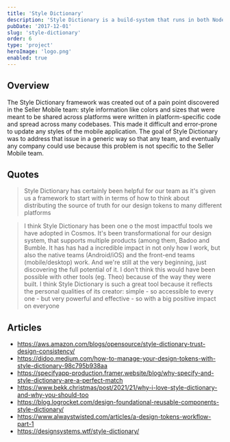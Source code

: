 ```yaml
---
title: 'Style Dictionary'
description: 'Style Dictionary is a build-system that runs in both NodeJS and browsers (natively), to parse and transform your design tokens to then export them to any platform: iOS, Android, CSS, JS, HTML, sketch files, style documentation, or anything you can think of.'
pubDate: '2017-12-01'
slug: 'style-dictionary'
order: 6
type: 'project'
heroImage: 'logo.png'
enabled: true
---
```


## Overview 

The Style Dictionary framework was created out of a pain point discovered in the Seller Mobile team: style information like colors and sizes that were meant to be shared across platforms were written in platform-specific code and spread across many codebases. This made it difficult and error-prone to update any styles of the mobile application. The goal of Style Dictionary was to address that issue in a generic way so that any team, and eventually any company could use because this problem is not specific to the Seller Mobile team.

## Quotes

> Style Dictionary has certainly been helpful for our team as it's given us a framework to start with in terms of how to think about distributing the source of truth for our design tokens to many different platforms


> I think Style Dictionary has been one o the most impactful tools we have adopted in Cosmos. It's been transformational for our design system, that supports multiple products (among them, Badoo and Bumble. It has has had a incredible impact in not only how I work, but also the native teams (Android/iOS) and the front-end teams (mobile/desktop) work. And we're still at the very beginning, just discovering the full potential of it. I don't think this would have been possible with other tools (eg. Theo) because of the way they were built. I think Style Dictionary is such a great tool because it reflects the personal qualities of its creator: simple - so accessible to every one - but very powerful and effective - so with a big positive impact on everyone


## Articles

* https://aws.amazon.com/blogs/opensource/style-dictionary-trust-design-consistency/
* https://didoo.medium.com/how-to-manage-your-design-tokens-with-style-dictionary-98c795b938aa
* https://specifyapp-production.framer.website/blog/why-specify-and-style-dictionary-are-a-perfect-match
* https://www.bekk.christmas/post/2021/21/why-i-love-style-dictionary-and-why-you-should-too
* https://blog.logrocket.com/design-foundational-reusable-components-style-dictionary/
* https://www.alwaystwisted.com/articles/a-design-tokens-workflow-part-1
* https://designsystems.wtf/style-dictionary/
